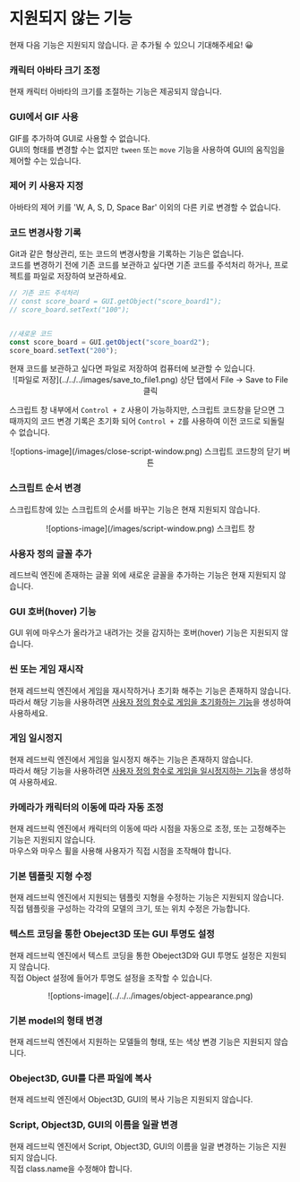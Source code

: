 
# 지원되지 않는 기능

현재 다음 기능은 지원되지 않습니다. 곧 추가될 수 있으니 기대해주세요! 😀

<Steps>

### 캐릭터 아바타 크기 조정

현재 캐릭터 아바타의 크기를 조절하는 기능은 제공되지 않습니다.

### GUI에서 GIF 사용

GIF를 추가하여 GUI로 사용할 수 없습니다.  
GUI의 형태를 변경할 수는 없지만 `tween` 또는 `move` 기능을 사용하여 GUI의 움직임을 제어할 수는 있습니다.

### 제어 키 사용자 지정

아바타의 제어 키를 'W, A, S, D, Space Bar' 이외의 다른 키로 변경할 수 없습니다.

### 코드 변경사항 기록

Git과 같은 형상관리, 또는 코드의 변경사항을 기록하는 기능은 없습니다.  
코드를 변경하기 전에 기존 코드를 보관하고 싶다면 기존 코드를 주석처리 하거나, 프로젝트를 파일로 저장하여 보관하세요.

```js showLineNumbers filename="기존 코드를 주석처리 하고 새로운 코드를 추가할 수 있습니다."
// 기존 코드 주석처리
// const score_board = GUI.getObject("score_board1");
// score_board.setText("100");


//새로운 코드
const score_board = GUI.getObject("score_board2");
score_board.setText("200");
```

<Callout type="info">
  현재 코드를 보관하고 싶다면 파일로 저장하여 컴퓨터에 보관할 수 있습니다.
  <br />
  <center>![파일로 저장](../../../images/save_to_file1.png) 상단 탭에서 File -> Save to File 클릭</center>
</Callout>

스크립트 창 내부에서 `Control + Z` 사용이 가능하지만, 스크립트 코드창을 닫으면 그때까지의 코드 변경 기록은 초기화 되어 `Control + Z`를 사용하여 이전 코드로 되돌릴 수 없습니다.  

<Callout type="info">
  <center>![options-image](/images/close-script-window.png) 스크립트 코드창의 닫기 버튼</center>
</Callout>

### 스크립트 순서 변경

스크립트창에 있는 스크립트의 순서를 바꾸는 기능은 현재 지원되지 않습니다. 

<Callout type="info">
  <center>![options-image](/images/script-window.png) 스크립트 창</center>
</Callout>

### 사용자 정의 글꼴 추가

레드브릭 엔진에 존재하는 글꼴 외에 새로운 글꼴을 추가하는 기능은 현재 지원되지 않습니다.

### GUI 호버(hover) 기능

GUI 위에 마우스가 올라가고 내려가는 것을 감지하는 호버(hover) 기능은 지원되지 않습니다.

### 씬 또는 게임 재시작

현재 레드브릭 엔진에서 게임을 재시작하거나 초기화 해주는 기능은 존재하지 않습니다.  
따라서 해당 기능을 사용하려면 [사용자 정의 함수로 게임을 초기화하는 기능](../snippet/create-functionality-reset-game.mdx)을 생성하여 사용하세요.

### 게임 일시정지

현재 레드브릭 엔진에서 게임을 일시정지 해주는 기능은 존재하지 않습니다.  
따라서 해당 기능을 사용하려면 [사용자 정의 함수로 게임을 일시정지하는 기능](../snippet/create-functionality-pause-game.mdx)을 생성하여 사용하세요.

### 카메라가 캐릭터의 이동에 따라 자동 조정

현재 레드브릭 엔진에서 캐릭터의 이동에 따라 시점을 자동으로 조정, 또는 고정해주는 기능은 지원되지 않습니다.  
마우스와 마우스 휠을 사용해 사용자가 직접 시점을 조작해야 합니다.

### 기본 템플릿 지형 수정

현재 레드브릭 엔진에서 지원되는 템플릿 지형을 수정하는 기능은 지원되지 않습니다.  
직접 템플릿을 구성하는 각각의 모델의 크기, 또는 위치 수정은 가능합니다.

### 텍스트 코딩을 통한 Obeject3D 또는 GUI 투명도 설정

현재 레드브릭 엔진에서 텍스트 코딩을 통한 Obeject3D와 GUI 투명도 설정은 지원되지 않습니다.  
직접 Object 설정에 들어가 투명도 설정을 조작할 수 있습니다.

<Callout type="info">
<center>![options-image](../../../images/object-appearance.png) </center>
</Callout>

### 기본 model의 형태 변경

현재 레드브릭 엔진에서 지원하는 모델들의 형태, 또는 색상 변경 기능은 지원되지 않습니다.

### Obeject3D, GUI를 다른 파일에 복사 

현재 레드브릭 엔진에서 Object3D, GUI의 복사 기능은 지원되지 않습니다.

### Script, Object3D, GUI의 이름을 일괄 변경

현재 레드브릭 엔진에서 Script, Object3D, GUI의 이름을 일괄 변경하는 기능은 지원되지 않습니다.  
직접 class.name을 수정해야 합니다.

</Steps>
